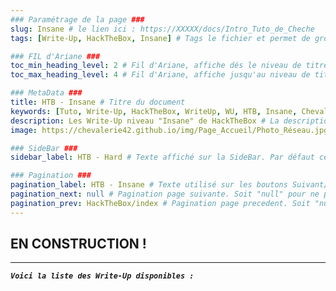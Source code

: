 ---
### Paramétrage de la page ###
slug: Insane # le lien ici : https://XXXXX/docs/Intro_Tuto_de_Cheche
tags: [Write-Up, HackTheBox, Insane] # Tags le fichier et permet de grouper par mots clef

### FIL d'Ariane ###
toc_min_heading_level: 2 # Fil d'Ariane, affiche dés le niveau de titre 2. Par Défaut : 2
toc_max_heading_level: 4 # Fil d'Ariane, affiche jusqu'au niveau de titre 4. Par défaut : 3

### MetaData ###
title: HTB - Insane # Titre du document
keywords: [Tuto, Write-Up, HackTheBox, WriteUp, WU, HTB, Insane, Chevalerie] # Mots Clef
description: Les Write-Up niveau "Insane" de HackTheBox # La description du document
image: https://chevalerie42.github.io/img/Page_Accueil/Photo_Réseau.jpg # Image utilisé par les liens vers cette page. A 1ere vue il faut privilégier les liens externe

### SideBar ###
sidebar_label: HTB - Hard # Texte affiché sur la SideBar. Par défaut ce sera le "title"

### Pagination ###
pagination_label: HTB - Insane # Texte utilisé sur les boutons Suivant/Précédent. Par defaut "Title"
pagination_next: null # Pagination page suivante. Soit "null" pour ne pas en ajotuer. Soit dossier/fichier (Réseau/Intro_Reseau)
pagination_prev: HackTheBox/index # Pagination page precedent. Soit "null" pour ne pas en ajotuer. Soit dossier/fichier (Réseau/Intro_Reseau)
---

## EN CONSTRUCTION ! 

--- 

**_`Voici la liste des Write-Up disponibles :`_**
